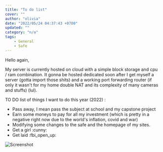 ```yaml
---
title: "To do list"
cover: ""
author: "olivia"
date: "2022/05/24 04:37:43 +0700"
updated: ""
category: "n/a"
tags:
    - General
    - Safe
---
```


Hello again,

My server is currently hosted on cloud with a simple block storage and cpu / ram combination. 
It gonna be hosted dedicated soon after I get myself a server (gotta import those shits) and a working port forwarding router (if only it wasn't for my home double NAT and its complexity of many cameras and stuffs) (lul).

TO DO list of things I want to do this year (2022) : 
  - Pass away, I mean pass the subject at school and my capstone project
  - Earn some moneys to pay for all my investment (which is pretty in a negative right now due to the world's inflation, covid and war)
  - Modifying some changes to the safe and the homepage of my sites.
  - Get a girl :cunny:
  - Get laid :fbi_open_up:

![Screenshot](./fbi-open-up.png)
